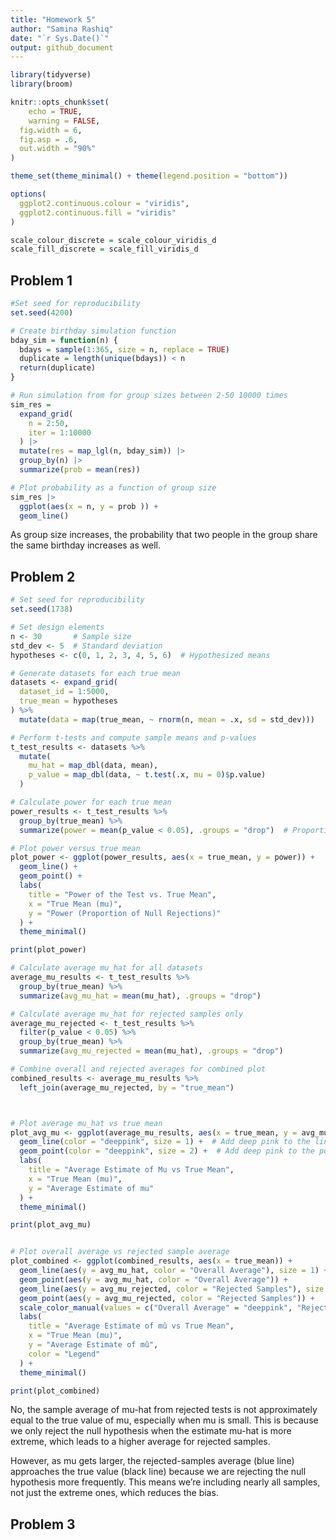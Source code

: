 ```yaml
---
title: "Homework 5"
author: "Samina Rashiq"
date: "`r Sys.Date()`"
output: github_document
---
```


```r
library(tidyverse)
library(broom)

knitr::opts_chunk$set(
	echo = TRUE,
	warning = FALSE,
  fig.width = 6,
  fig.asp = .6,
  out.width = "90%"
)

theme_set(theme_minimal() + theme(legend.position = "bottom"))

options(
  ggplot2.continuous.colour = "viridis",
  ggplot2.continuous.fill = "viridis"
)

scale_colour_discrete = scale_colour_viridis_d
scale_fill_discrete = scale_fill_viridis_d
```

## Problem 1
```r

#Set seed for reproducibility
set.seed(4200)

# Create birthday simulation function
bday_sim = function(n) {
  bdays = sample(1:365, size = n, replace = TRUE)
  duplicate = length(unique(bdays)) < n
  return(duplicate)
}

# Run simulation from for group sizes between 2-50 10000 times
sim_res = 
  expand_grid(
    n = 2:50,
    iter = 1:10000
  ) |> 
  mutate(res = map_lgl(n, bday_sim)) |> 
  group_by(n) |> 
  summarize(prob = mean(res))

# Plot probability as a function of group size
sim_res |> 
  ggplot(aes(x = n, y = prob )) + 
  geom_line()
```


As group size increases, the probability that two people in the group share the same birthday increases as well. 

## Problem 2
```r

# Set seed for reproducibility
set.seed(1738)

# Set design elements
n <- 30       # Sample size
std_dev <- 5  # Standard deviation
hypotheses <- c(0, 1, 2, 3, 4, 5, 6)  # Hypothesized means

# Generate datasets for each true mean
datasets <- expand_grid(
  dataset_id = 1:5000,
  true_mean = hypotheses
) %>%
  mutate(data = map(true_mean, ~ rnorm(n, mean = .x, sd = std_dev)))

# Perform t-tests and compute sample means and p-values
t_test_results <- datasets %>%
  mutate(
    mu_hat = map_dbl(data, mean),                            
    p_value = map_dbl(data, ~ t.test(.x, mu = 0)$p.value)
  )

```

```r
# Calculate power for each true mean
power_results <- t_test_results %>%
  group_by(true_mean) %>%
  summarize(power = mean(p_value < 0.05), .groups = "drop")  # Proportion of rejections

# Plot power versus true mean
plot_power <- ggplot(power_results, aes(x = true_mean, y = power)) +
  geom_line() +
  geom_point() +
  labs(
    title = "Power of the Test vs. True Mean",
    x = "True Mean (mu)",
    y = "Power (Proportion of Null Rejections)"
  ) +
  theme_minimal()

print(plot_power)

```

```r
# Calculate average mu_hat for all datasets
average_mu_results <- t_test_results %>%
  group_by(true_mean) %>%
  summarize(avg_mu_hat = mean(mu_hat), .groups = "drop")

# Calculate average mu_hat for rejected samples only
average_mu_rejected <- t_test_results %>%
  filter(p_value < 0.05) %>%
  group_by(true_mean) %>%
  summarize(avg_mu_rejected = mean(mu_hat), .groups = "drop")

# Combine overall and rejected averages for combined plot
combined_results <- average_mu_results %>%
  left_join(average_mu_rejected, by = "true_mean")



# Plot average mu_hat vs true mean
plot_avg_mu <- ggplot(average_mu_results, aes(x = true_mean, y = avg_mu_hat)) +
  geom_line(color = "deeppink", size = 1) +  # Add deep pink to the line
  geom_point(color = "deeppink", size = 2) +  # Add deep pink to the points
  labs(
    title = "Average Estimate of Mu vs True Mean",
    x = "True Mean (mu)",
    y = "Average Estimate of mu"
  ) +
  theme_minimal()

print(plot_avg_mu)


# Plot overall average vs rejected sample average
plot_combined <- ggplot(combined_results, aes(x = true_mean)) +
  geom_line(aes(y = avg_mu_hat, color = "Overall Average"), size = 1) +
  geom_point(aes(y = avg_mu_hat, color = "Overall Average")) +
  geom_line(aes(y = avg_mu_rejected, color = "Rejected Samples"), size = 1) +
  geom_point(aes(y = avg_mu_rejected, color = "Rejected Samples")) +
  scale_color_manual(values = c("Overall Average" = "deeppink", "Rejected Samples" = "hotpink")) +
  labs(
    title = "Average Estimate of mû vs True Mean",
    x = "True Mean (mu)",
    y = "Average Estimate of mû",
    color = "Legend"
  ) +
  theme_minimal()

print(plot_combined)

```


No, the sample average of mu-hat from rejected tests is not approximately equal to the true value of mu, especially when mu is small. This is because we only reject the null hypothesis when the estimate mu-hat is more extreme, which leads to a higher average for rejected samples.

However, as mu gets larger, the rejected-samples average (blue line) approaches the true value (black line) because we are rejecting the null hypothesis more frequently. This means we’re including nearly all samples, not just the extreme ones, which reduces the bias.



## Problem 3
```r

```




